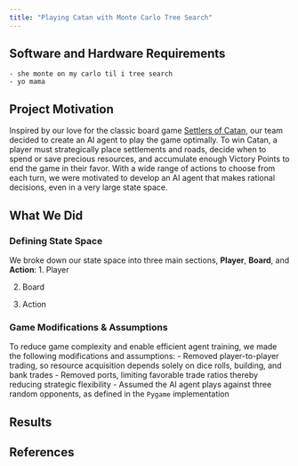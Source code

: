 ```yaml
---
title: "Playing Catan with Monte Carlo Tree Search"
---
```


## Software and Hardware Requirements
    - she monte on my carlo til i tree search 
    - yo mama 

## Project Motivation 
Inspired by our love for the classic board game [Settlers of Catan](https://www.catan.com/), our team decided to create an AI agent to play the game optimally. To win Catan, a player must strategically place settlements and roads, decide when to spend or save precious resources, and accumulate enough Victory Points to end the game in their favor. With a wide range of actions to choose from each turn, we were motivated to develop an AI agent that makes rational decisions, even in a very large state space. 

## What We Did 
### Defining State Space 
We broke down our state space into three main sections, **Player**, **Board**, and **Action**: 
1. Player

2. Board 

3. Action

### Game Modifications & Assumptions 
To reduce game complexity and enable efficient agent training, we made the following modifications and assumptions:
    - Removed player-to-player trading, so resource acquisition depends solely on dice rolls, building, and bank trades
    - Removed ports, limiting favorable trade ratios thereby reducing strategic flexibility
    - Assumed the AI agent plays against three random opponents, as defined in the `Pygame` implementation

## Results 

## References  

